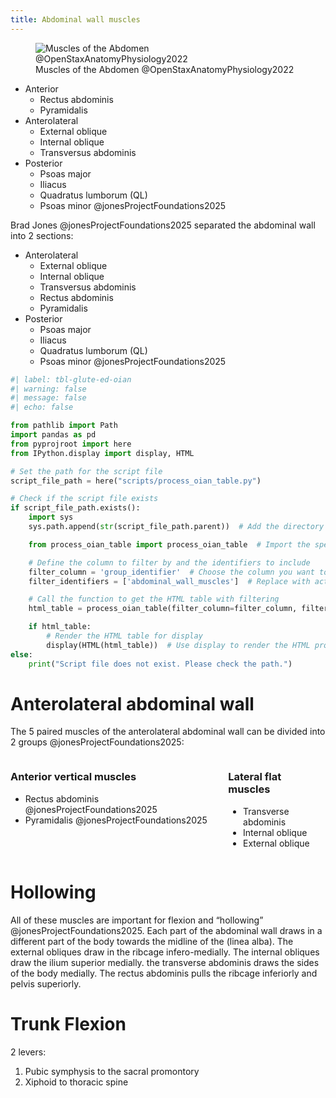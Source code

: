 ```yaml
---
title: Abdominal wall muscles
---
```


![Muscles of the Abdomen @OpenStaxAnatomyPhysiology2022](/The Archive/Images/OpenStax Anatomy and Physiology 2e/fig11.16 Muscles of the Abdomen.jpeg){#fig-openstax-fig11.16}



- Anterior
    - Rectus abdominis
    - Pyramidalis
- Anterolateral
    - External oblique
    - Internal oblique
    - Transversus abdominis
- Posterior
    - Psoas major
    - Iliacus
    - Quadratus lumborum (QL)
    - Psoas minor @jonesProjectFoundations2025


::: {.callout-note}
Brad Jones @jonesProjectFoundations2025 separated the abdominal wall into 2 sections:

- Anterolateral
    - External oblique
    - Internal oblique
    - Transversus abdominis
    - Rectus abdominis
    - Pyramidalis
- Posterior
    - Psoas major
    - Iliacus
    - Quadratus lumborum (QL)
    - Psoas minor @jonesProjectFoundations2025
:::


```python
#| label: tbl-glute-ed-oian
#| warning: false
#| message: false
#| echo: false

from pathlib import Path
import pandas as pd
from pyprojroot import here
from IPython.display import display, HTML

# Set the path for the script file
script_file_path = here("scripts/process_oian_table.py")

# Check if the script file exists
if script_file_path.exists():
    import sys
    sys.path.append(str(script_file_path.parent))  # Add the directory of the script to the system path

    from process_oian_table import process_oian_table  # Import the specific function

    # Define the column to filter by and the identifiers to include
    filter_column = 'group_identifier'  # Choose the column you want to filter by
    filter_identifiers = ['abdominal_wall_muscles']  # Replace with actual identifiers you want to include

    # Call the function to get the HTML table with filtering
    html_table = process_oian_table(filter_column=filter_column, filter_identifiers=filter_identifiers)

    if html_table:
        # Render the HTML table for display
        display(HTML(html_table))  # Use display to render the HTML properly
else:
    print("Script file does not exist. Please check the path.")

```


# Anterolateral abdominal wall

The 5 paired muscles of the anterolateral abdominal wall can be divided into 2 groups @jonesProjectFoundations2025:

::: {.columns}
::: {.column}
### Anterior vertical muscles

- Rectus abdominis @jonesProjectFoundations2025
- Pyramidalis @jonesProjectFoundations2025

:::
::: {.column}

### Lateral flat muscles

- Transverse abdominis
- Internal oblique
- External oblique

:::
:::




# Hollowing

All of these muscles are important for flexion and "hollowing" @jonesProjectFoundations2025.
Each part of the abdominal wall draws in a different part of the body towards the midline of the (linea alba).
The external obliques draw in the ribcage infero-medially.
The internal obliques draw the ilium superior medially.
the transverse abdominis draws the sides of the body medially.
The rectus abdominis pulls the ribcage inferiorly and pelvis superiorly.


# Trunk Flexion

2 levers:

1. Pubic symphysis to the sacral promontory
1. Xiphoid to thoracic spine

